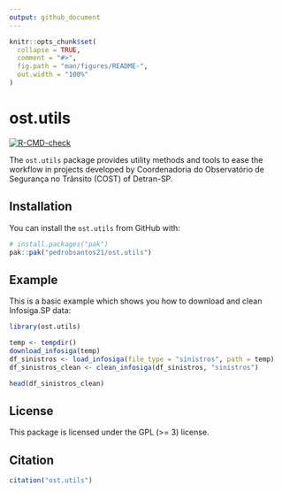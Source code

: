 ```yaml
---
output: github_document
---
```


<!-- README.md is generated from README.Rmd. Please edit that file -->

```r
knitr::opts_chunk$set(
  collapse = TRUE,
  comment = "#>",
  fig.path = "man/figures/README-",
  out.width = "100%"
)
```

# ost.utils

<!-- badges: start -->
[![R-CMD-check](https://github.com/pedrobsantos21/ost.utils/actions/workflows/R-CMD-check.yaml/badge.svg)](https://github.com/pedrobsantos21/ost.utils/actions/workflows/R-CMD-check.yaml)
<!-- badges: end -->

The `ost.utils` package provides utility methods and tools to ease the workflow in projects developed by Coordenadoria do Observatório de Segurança no Trânsito (COST) of Detran-SP.

## Installation

You can install the `ost.utils` from GitHub with:

```r
# install.packages("pak")
pak::pak("pedrobsantos21/ost.utils")
```

## Example

This is a basic example which shows you how to download and clean Infosiga.SP data:

```r
library(ost.utils)

temp <- tempdir()
download_infosiga(temp)
df_sinistros <- load_infosiga(file_type = "sinistros", path = temp)
df_sinistros_clean <- clean_infosiga(df_sinistros, "sinistros")

head(df_sinistros_clean)
```

## License

This package is licensed under the GPL (>= 3) license.

## Citation

```r
citation("ost.utils")
```
